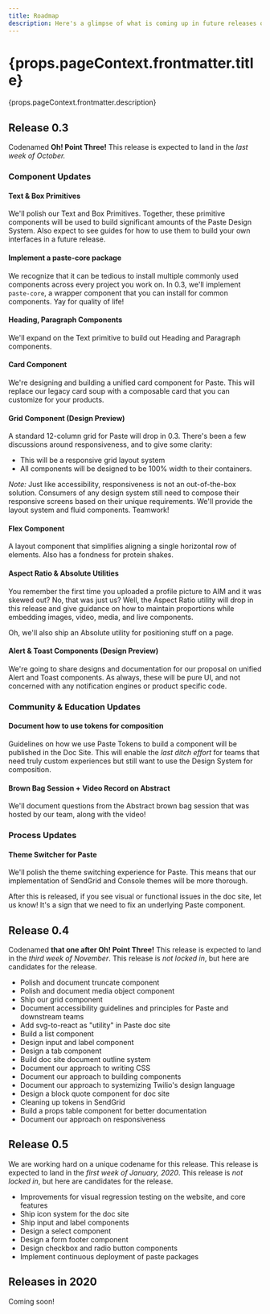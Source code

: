 ```yaml
---
title: Roadmap
description: Here's a glimpse of what is coming up in future releases of Paste. Unless explicitly mentioned, all roadmap dates are tentative and subject to change.
---
```



<content>

<h1>{props.pageContext.frontmatter.title}</h1>

<p>{props.pageContext.frontmatter.description}</p>

<Box marginTop={40}>

## Release 0.3

<Callout>
  <CalloutText>Codenamed <strong>Oh! Point Three!</strong> This release is expected to land in the <em>last week of October.</em></CalloutText>
</Callout>

### Component Updates

#### Text & Box Primitives
We'll polish our Text and Box Primitives. Together, these primitive components will be used to build significant amounts of the Paste Design System. Also expect to see guides for how to use them to build your own interfaces in a future release.

#### Implement a paste-core package
We recognize that it can be tedious to install multiple commonly used components across every project you work on. In 0.3, we'll implement `paste-core`, a wrapper component that you can install for common components. Yay for quality of life!

#### Heading, Paragraph Components
We'll expand on the Text primitive to build out Heading and Paragraph components.

#### Card Component
We're designing and building a unified card component for Paste. This will replace our legacy card soup with a composable card that you can customize for your products.

#### Grid Component (Design Preview)
A standard 12-column grid for Paste will drop in 0.3. There's been a few discussions around responsiveness, and to give some clarity:

- This will be a responsive grid layout system
- All components will be designed to be 100% width to their containers.

_Note:_ Just like accessibility, responsiveness is not an out-of-the-box solution. Consumers of any design system still need to compose their responsive screens based on their unique requirements. We'll provide the layout system and fluid components. Teamwork!

#### Flex Component
A layout component that simplifies aligning a single horizontal row of elements. Also has a fondness for protein shakes.

#### Aspect Ratio & Absolute Utilities
You remember the first time you uploaded a profile picture to AIM and it was skewed out? No, that was just us? Well, the Aspect Ratio utility will drop in this release and give guidance on how to maintain proportions while embedding images, video, media, and live components.

Oh, we'll also ship an Absolute utility for positioning stuff on a page.

#### Alert & Toast Components (Design Preview)
We're going to share designs and documentation for our proposal on unified Alert and Toast components. As always, these will be pure UI, and not concerned with any notification engines or product specific code.

### Community & Education Updates

#### Document how to use tokens for composition
Guidelines on how we use Paste Tokens to build a component will be published in the Doc Site. This will enable the _last ditch effort_ for teams that need truly custom experiences but still want to use the Design System for composition.

#### Brown Bag Session + Video Record on Abstract
We'll document questions from the Abstract brown bag session that was hosted by our team, along with the video!

### Process Updates

#### Theme Switcher for Paste
We'll polish the theme switching experience for Paste. This means that our implementation of SendGrid and Console themes will be more thorough.

After this is released, if you see visual or functional issues in the doc site, let us know! It's a sign that we need to fix an underlying Paste component.

</Box>
<Box marginTop={60}>

## Release 0.4

<Callout>
  <CalloutText>Codenamed <strong>that one after Oh! Point Three!</strong> This release is expected to land in the <em>third week of November</em>. This release is <em>not locked in</em>, but here are candidates for the release.</CalloutText>
</Callout>

- Polish and document truncate component
- Polish and document media object component
- Ship our grid component
- Document accessibility guidelines and principles for Paste and downstream teams
- Add svg-to-react as "utility" in Paste doc site
- Build a list component
- Design input and label component
- Design a tab component
- Build doc site document outline system
- Document our approach to writing CSS
- Document our approach to building components
- Document our approach to systemizing Twilio's design language
- Design a block quote component for doc site
- Cleaning up tokens in SendGrid
- Build a props table component for better documentation
- Document our approach on responsiveness

## Release 0.5

<Callout>
  <CalloutText>We are working hard on a unique codename for this release. This release is expected to land in the <em>first week of January, 2020</em>. This release is <em>not locked in</em>, but here are candidates for the release.</CalloutText>
</Callout>

- Improvements for visual regression testing on the website, and core features
- Ship icon system for the doc site
- Ship input and label components
- Design a select component
- Design a form footer component
- Design checkbox and radio button components
- Implement continuous deployment of paste packages

## Releases in 2020

Coming soon!

</Box>

</content>
